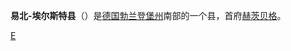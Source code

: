 {{Unreferenced|time=2018-09-04T06:12:35+00:00}}
{{德国县级行政单位
| 县徽图 = Image:Wappen des Landkreises Elbe-Elster.svg
| 在德国内的位置图 = Image:Lage des Landkreises Elbe-Elster in Deutschland.png
| 所属联邦州 = 勃兰登堡州
| 所属行政区 = 
| 首府 = 赫茨贝格
| 面积 = 1899.54
| 人口 = 104,673
| 统计时间 = 2015年12月31日
| 人口密度 = 55
| 汽车牌号 = EE, FI, LIB
| 下设城镇 = 11个市、22个镇
| 政府地址 = Ludwig-Jahn-Straße 2<br />04916 Herzberg (Elster)
| 政府网站 = www.landkreis-elbe-elster.de
| 在州内的位置图 = Image:Brandenburg ee.png
|}}

'''易北-埃尔斯特县'''（{{lang-de|Landkreis Elbe-Elster}}）是[[德国|德国]][[勃兰登堡州|勃兰登堡州]]南部的一个县，首府[[赫茨贝格|赫茨贝格]]。

{{勃兰登堡州行政区划}}

{{Authority control}}
[[Category:勃兰登堡州的县|E]]